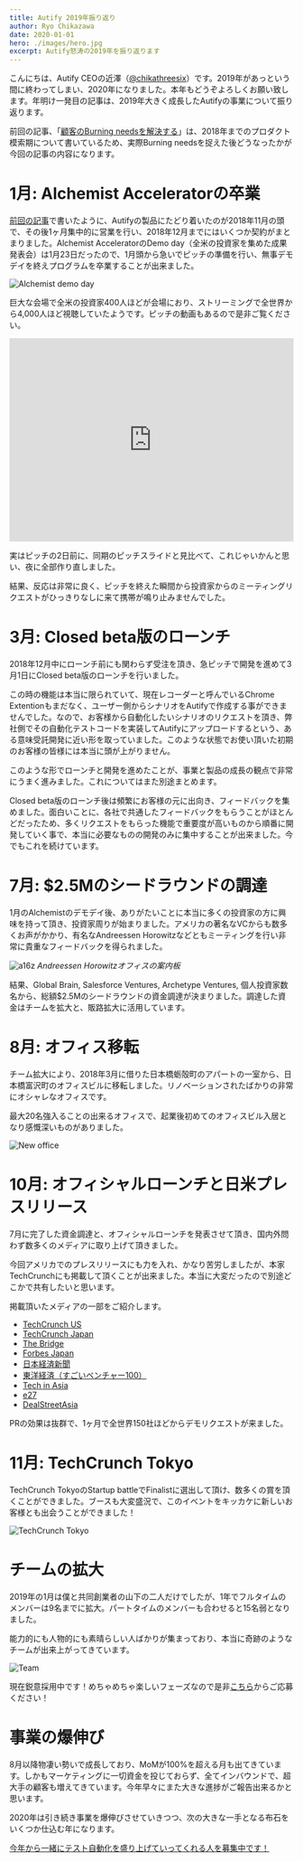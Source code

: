 ```yaml
---
title: Autify 2019年振り返り
author: Ryo Chikazawa
date: 2020-01-01
hero: ./images/hero.jpg
excerpt: Autify怒涛の2019年を振り返ります
---
```


こんにちは、Autify CEOの近澤（[@chikathreesix](https://twitter.com/chikathreesix)）です。2019年があっという間に終わってしまい、2020年になりました。本年もどうぞよろしくお願い致します。年明け一発目の記事は、2019年大きく成長したAutifyの事業について振り返ります。

前回の記事、「[顧客のBurning needsを解決する](/burning-needs)」は、2018年までのプロダクト模索期について書いているため、実際Burning needsを捉えた後どうなったかが今回の記事の内容になります。

# 1月: Alchemist Acceleratorの卒業

[前回の記事](/burning-needs)で書いたように、Autifyの製品にたどり着いたのが2018年11月の頭で、その後1ヶ月集中的に営業を行い、2018年12月までにはいくつか契約がまとまりました。Alchemist AcceleratorのDemo day（全米の投資家を集めた成果発表会）は1月23日だったので、1月頭から急いでピッチの準備を行い、無事デモデイを終えプログラムを卒業することが出来ました。

![Alchemist demo day](./images/demo_day.jpg)

巨大な会場で全米の投資家400人ほどが会場におり、ストリーミングで全世界から4,000人ほど視聴していたようです。ピッチの動画もあるので是非ご覧ください。

<p>
  <iframe src="https://player.vimeo.com/video/313960885" width="100%" height="360" frameborder="0" allow="autoplay; fullscreen" allowfullscreen></iframe>
</p>

実はピッチの2日前に、同期のピッチスライドと見比べて、これじゃいかんと思い、夜に全部作り直しました。

結果、反応は非常に良く、ピッチを終えた瞬間から投資家からのミーティングリクエストがひっきりなしに来て携帯が鳴り止みませんでした。

# 3月: Closed beta版のローンチ

2018年12月中にローンチ前にも関わらず受注を頂き、急ピッチで開発を進めて3月1日にClosed beta版のローンチを行いました。

この時の機能は本当に限られていて、現在レコーダーと呼んでいるChrome Extentionもまだなく、ユーザー側からシナリオをAutifyで作成する事ができませんでした。なので、お客様から自動化したいシナリオのリクエストを頂き、弊社側でその自動化テストコードを実装してAutifyにアップロードするという、ある意味受託開発に近い形を取っていました。このような状態でお使い頂いた初期のお客様の皆様には本当に頭が上がりません。

このような形でローンチと開発を進めたことが、事業と製品の成長の観点で非常にうまく進みました。これについてはまた別途まとめます。

Closed beta版のローンチ後は頻繁にお客様の元に出向き、フィードバックを集めました。面白いことに、各社で共通したフィードバックをもらうことがほとんどだったため、多くリクエストをもらった機能で重要度が高いものから順番に開発していく事で、本当に必要なものの開発のみに集中することが出来ました。今でもこれを続けています。


# 7月: $2.5Mのシードラウンドの調達

1月のAlchemistのデモデイ後、ありがたいことに本当に多くの投資家の方に興味を持って頂き、投資家周りが始まりました。アメリカの著名なVCからも数多くお声がかかり、有名なAndreessen Horowitzなどともミーティングを行い非常に貴重なフィードバックを得られました。

![a16z](./images/a16z.jpg)
*Andreessen Horowitzオフィスの案内板*

結果、Global Brain, Salesforce Ventures, Archetype Ventures, 個人投資家数名から、総額$2.5Mのシードラウンドの資金調達が決まりました。調達した資金はチームを拡大と、販路拡大に活用しています。

# 8月: オフィス移転

チーム拡大により、2018年3月に借りた日本橋蛎殻町のアパートの一室から、日本橋富沢町のオフィスビルに移転しました。リノベーションされたばかりの非常にオシャレなオフィスです。

最大20名強入ることの出来るオフィスで、起業後初めてのオフィスビル入居となり感慨深いものがありました。

![New office](./images/new_office.jpg)

# 10月: オフィシャルローンチと日米プレスリリース

7月に完了した資金調達と、オフィシャルローンチを発表させて頂き、国内外問わず数多くのメディアに取り上げて頂きました。

今回アメリカでのプレスリリースにも力を入れ、かなり苦労しましたが、本家TechCrunchにも掲載して頂くことが出来ました。本当に大変だったので別途どこかで共有したいと思います。

掲載頂いたメディアの一部をご紹介します。

- [TechCrunch US](https://techcrunch.com/2019/10/16/autify-raises-2-5m-seed-round-for-its-no-code-software-testing-platform/)
- [TechCrunch Japan](https://jp.techcrunch.com/2019/10/02/autify-fund-raising/)
- [The Bridge](https://thebridge.jp/2019/10/autify-fundraising-ai-software-testing)
- [Forbes Japan](https://forbesjapan.com/articles/detail/29985)
- [日本経済新聞](https://www.nikkei.com/article/DGXMZO50616920U9A001C1XY0000/)
- [東洋経済（すごいベンチャー100）](https://twitter.com/chikathreesix/status/1163709604263448576)
- [Tech in Asia](https://www.techinasia.com/autify-2m-seed-round)
- [e27](https://e27.co/ai-software-testing-platform-autify-receives-us2-5m-seed-round-gearing-up-for-global-launch-20191002/)
- [DealStreetAsia](https://www.dealstreetasia.com/stories/autify-global-brain-corporation-salesforce-archetype-ventures-156267/)

PRの効果は抜群で、1ヶ月で全世界150社ほどからデモリクエストが来ました。

# 11月: TechCrunch Tokyo

TechCrunch TokyoのStartup battleでFinalistに選出して頂け、数多くの賞を頂くことができました。ブースも大変盛況で、このイベントをキッカケに新しいお客様とも出会うことができました！

![TechCrunch Tokyo](./images/techcrunch.jpg)

# チームの拡大

2019年の1月は僕と共同創業者の山下の二人だけでしたが、1年でフルタイムのメンバーは9名までに拡大。パートタイムのメンバーも合わせると15名弱となりました。

能力的にも人物的にも素晴らしい人ばかりが集まっており、本当に奇跡のようなチームが出来上がってきています。

![Team](./images/team.jpg)

現在鋭意採用中です！めちゃめちゃ楽しいフェーズなので是非[こちら](https://autify.com/careers)からご応募ください！

# 事業の爆伸び

8月以降物凄い勢いで成長しており、MoMが100%を超える月も出てきています。しかもマーケティングに一切資金を投じておらず、全てインバウンドで、超大手の顧客も増えてきています。今年早々にまた大きな進捗がご報告出来るかと思います。

2020年は引き続き事業を爆伸びさせていきつつ、次の大きな一手となる布石をいくつか仕込む年になります。

[今年から一緒にテスト自動化を盛り上げていってくれる人を募集中です！](https://autify.com/careers)

